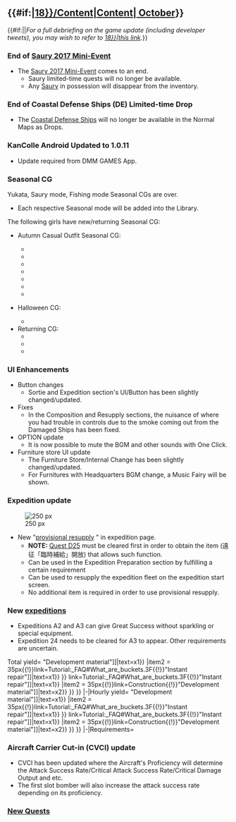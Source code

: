 =={{#if:{{{thread|}}}|[[Partials/Updates/2017_October_{{Ordinal|18}}/Content|Content]]|[[Thread:603138|{{Ordinal|18}} October]]}}==
{{#if:{{{thread|}}}||''For a full debriefing on the game update (including developer tweets), you may wish to refer to 
[[Partials/Updates/2017_October_{{Ordinal|18}}|this link]].''}}
===End of [[Mackerel|Saury 2017 Mini-Event]]===
*The [[Mackerel|Saury 2017 Mini-Event]] comes to an end.
** Saury limited-time quests will no longer be available.
** Any [[Mackerel|Saury]] in possession will disappear from the inventory.

===End of Coastal Defense Ships (DE) Limited-time Drop===
*The [[List of coastal defense ships by upgraded maximum stats|Coastal Defense Ships]] will no longer be available in the Normal Maps as Drops. 

===KanColle Android Updated to 1.0.11===
*Update required from DMM GAMES App.

===Seasonal CG===
Yukata, Saury mode, Fishing mode Seasonal CGs are over.
*Each respective Seasonal mode will be added into the Library.
{{SeasonalGallery|slideshow=true|Akigumo/Autumn Casual|Amagiri/Autumn Casual|Fujinami/Autumn Casual|Sagiri/Autumn Casual|Sendai/Autumn Casual|Shiranui/Autumn Casual|Souryuu/Autumn Casual}}
{{SeasonalGallery|slideshow=true|Mizuho/Halloween}}
{{SeasonalGallery|slideshow=true|Libeccio/Halloween|Roma/Halloween|Z1/Oktoberfest}}
The following girls have new/returning Seasonal CG:
*{{New}} Autumn Casual Outfit Seasonal CG:
**{{ShipLink|Akigumo}}
**{{ShipLink|Amagiri}}
**{{ShipLink|Fujinami}}
**{{ShipLink|Sagiri}}
**{{ShipLink|Sendai}}
**{{ShipLink|Shiranui}}
**{{ShipLink|Souryuu}} 
*{{New}} Halloween CG:
**{{ShipLink|Mizuho}}
* Returning CG:
**{{ShipLink|Libeccio}}
**{{ShipLink|Roma}}
**{{ShipLink|Z1}}
{{clear}}
===UI Enhancements===
*Button changes
**Sortie and Expedition section's UI/Button has been slightly changed/updated.
*Fixes
**In the Composition and Resupply sections, the nuisance of where you had trouble in controls due to the smoke coming out from the Damaged Ships has been fixed.
*OPTION update
**It is now possible to mute the BGM and other sounds with One Click.
*Furniture store UI update
**The Furniture Store/Internal Change has been slightly changed/updated.
**For Furnitures with Headquarters BGM change, a Music Fairy will be shown.
===Expedition update===
[[File:【KanColle】New Expedition Feature Provisional Resupply-0|thumb|right|250 px]]
*New "[[Provisional Resupply|provisional resupply]] " in expedition page.
**'''NOTE:''' [[Quest#D25|Quest D25]] must be cleared first in order to obtain the item (遠征「臨時補給」開放) that allows such function.
**Can be used in the Expedition Preparation section by fulfilling a certain requirement
**Can be used to resupply the expedition fleet on the expedition start screen.
**No additional item is required in order to use provisional resupply.

===New [[Expedition/Reference_tables|expeditions]]===
*Expeditions A2 and A3 can give Great Success without sparkling or special equipment.
*Expedition 24 needs to be cleared for A3 to appear. Other requirements are uncertain.
<tabber>Total yield=
{{Expeditions
|{{Expedition
|odd = true
|id = A1
|name = {{tooltip|兵站強化任務|港湾施設強化と兵站備蓄施設拡充。に協力し、補給体制を強化せよ！}}
|time = 00:25
|hq = 15
|ship = 20 (?)
|fuel = {{color|blue|'''45'''}}
|ammo = {{color|blue|'''45'''}}
}}
{{Expedition
|id = A2
|name = {{tooltip|海峡警備行動|海防艦や駆逐艦による、沿岸警備。部隊で、海峡警備を実施しよう！}}
|time = 00:55
|hq = 40
|ship = 45 (?)
|fuel = 70
|ammo = 40
|bauxite = 10
|item1 = {{ItemStack|item=[[File:Development_material.jpg{{!}}35px{{!}}link=Construction{{!}}"Development material"]]|text=x1}}
|item2 = {{ItemStack|item=[[File:Instant_repair.jpg{{!}}35px{{!}}link=Tutorial:_FAQ#What_are_buckets.3F{{!}}"Instant repair"]]|text=x1}}
}}
{{Expedition
|odd = true
|id = A3
|name = {{tooltip|長時間対潜警戒|高練度の対潜部隊を展開、敵潜を。制圧し、航路の安全を確保せよ！}}
|time = 02:15
|hq = 55
|ship = 70
|fuel = 120
|steel = 60
|bauxite = 60
|item1 = {{ItemStack|item=[[File:Instant_repair.jpg{{!}}35px{{!}}link=Tutorial:_FAQ#What_are_buckets.3F{{!}}"Instant repair"]]|text=x1}}
|item2 = {{ItemStack|item=[[File:Development_material.jpg{{!}}35px{{!}}link=Construction{{!}}"Development material"]]|text=x2}}
}}
}}
|-|Hourly yield=
{{Expeditions
|{{Expedition
|odd = true
|id = A1
|name = {{tooltip|兵站強化任務|港湾施設強化と兵站備蓄施設拡充。に協力し、補給体制を強化せよ！}}
|time = 00:25
|hq = 36
|ship = 48 (?)
|fuel = {{color|blue|'''108'''}}
|ammo = {{color|blue|'''108'''}}
}}
{{Expedition
|id = A2
|name = {{tooltip|海峡警備行動|海防艦や駆逐艦による、沿岸警備。部隊で、海峡警備を実施しよう！}}
|time = 00:55
|hq = 44
|ship = 49 (?)
|fuel = 76
|ammo = 44
|bauxite = 11
|item1 = {{ItemStack|item=[[File:Development_material.jpg{{!}}35px{{!}}link=Construction{{!}}"Development material"]]|text=x1}}
|item2 = {{ItemStack|item=[[File:Instant_repair.jpg{{!}}35px{{!}}link=Tutorial:_FAQ#What_are_buckets.3F{{!}}"Instant repair"]]|text=x1}}
}}
{{Expedition
|odd = true
|id = A3
|name = {{tooltip|長時間対潜警戒|高練度の対潜部隊を展開、敵潜を。制圧し、航路の安全を確保せよ！}}
|time = 02:15
|hq = 24
|ship = 31
|fuel = 53
|steel = 27
|bauxite = 27
|item1 = {{ItemStack|item=[[File:Instant_repair.jpg{{!}}35px{{!}}link=Tutorial:_FAQ#What_are_buckets.3F{{!}}"Instant repair"]]|text=x1}}
|item2 = {{ItemStack|item=[[File:Development_material.jpg{{!}}35px{{!}}link=Construction{{!}}"Development material"]]|text=x2}}
}}
}}
|-|Requirements=
{{Expeditions
| req = true
|{{Expedition2
|odd = true
|id = A1
|name = {{tooltip|兵站強化任務|港湾施設強化と兵站備蓄施設拡充。に協力し、補給体制を強化せよ！}}
|time = 00:25
|sum = 10
|level = 5
|fleet = 3DD/DE 1XX
|drums = 
|fuel = 3.5
}}
{{Expedition2
|id = A2
|name = {{tooltip|海峡警備行動|海防艦や駆逐艦による、沿岸警備。部隊で、海峡警備を実施しよう！}}
|time = 00:55
|sum = 
|level = {{tooltip|25|20?}}
|fleet = 4DD/DE<br>'''with'''<br>{{ASW}} {{tooltip|180+|Summary ASW including ship stats, equipment stats and ASW improvements}}<br>{{AA}} {{tooltip|70+|Summary AA including ship and equipment stats}}<br>{{tooltip|???|Additional unknown requirements}}
|drums = 
|fuel = 5
|ammo = 2
}}
{{Expedition2
|odd = true
|id = A3
|name = {{tooltip|長時間対潜警戒|高練度の対潜部隊を展開、敵潜を。制圧し、航路の安全を確保せよ！}}
|time = 02:15
|sum = 185
|level = 35
|fleet = 1CL 4DD/DE<br>'''or'''<br>1-2 DD 4-3 DE<br>'''with'''<br>{{ASW}} {{tooltip|280+ ASW|Summary ASW including ship and equipment stats}}
|drums = 
|fuel = 6.5
|ammo = 3.5
}}
}}
</tabber>

===Aircraft Carrier Cut-in (CVCI) update===
*CVCI has been updated where the Aircraft's Proficiency will determine the Attack Success Rate/Critical Attack Success Rate/Critical Damage Output and etc.
*The first slot bomber will also increase the attack success rate depending on its proficiency.
===[[Quest|New Quests]]===
{{QuestList|
{{Quest
|ID = B107
|Title_JP = 補給線の安全を確保せよ！
|Title_EN =  Secure the Safety of the Transportation Route!
|Requirements = Sortie a fleet with [[Ship Class#Light Cruiser .28CL.29|Light Cruiser]] as flagship, 2 or more [[Ship Class#Destroyer .28DD.29|Destroyers]]/[[Ship Class#Coastal_Defense_Ship_.28DE.29|Coastal Defense Ships]]. You may bring up to 3 additional ships. <br>Sortie to World [[1-3]], [[1-4]], [[1-5]] and obtain at least A-rank victories at the boss node.
|Rewards_RSC = 300 / 300 / 0 / 0
|Rewards_Items = [[File:Food supply ship irako.png|30px|link=Fatigue]] X 1 <br/>
 {{EquipmentLink|Underway_Replenishment|image=30px}}[[Underway Replenishment]] x 1
|Note = Requires: ?
}}
{{Quest
|ID = D25
|Title_JP = 遠征「補給」支援体制を強化せよ！
|Title_EN = Reinforce the Expedition Resupply Support Regime!
|Requirements = Prepare 800 Steel in your inventory, complete Expedition A1.
|Rewards_RSC = 200 / 200 / 0 / 0
|Rewards_Items = {{EquipmentLink|Provisional Resupply|image=30px}}[[Provisional Resupply]] <br/> [[File:Combat Ration 145 Full.png|30px|link=Combat Ration]] X 2
|Note = Requires: [[Quest#B107|B107]]
}}
{{Quest
|ID = D26
|Title_JP = 近海に侵入する敵潜を制圧せよ！
|Title_EN = Suppress the Enemy Ships intruding into the close seas! 
|Requirements = Complete Expedition 4, A2, and A3 twice each per Expedition.
|Rewards_RSC = 0 / 1000 / 0 / 300
|Rewards_Items = [[File:Improvement Materials.png|30px|link=Akashi's_Improvement_Arsenal]] X 3, <br/> {{EquipmentLink|Type 95 Depth Charge|image=30px}}[[Type 95 Depth Charge]]
|Note = Requires: [[Quest#D24|D24]], [[Quest#D25|D25]]
'''Quarterly Quest'''
}}
}}
{{clear}}
<br />